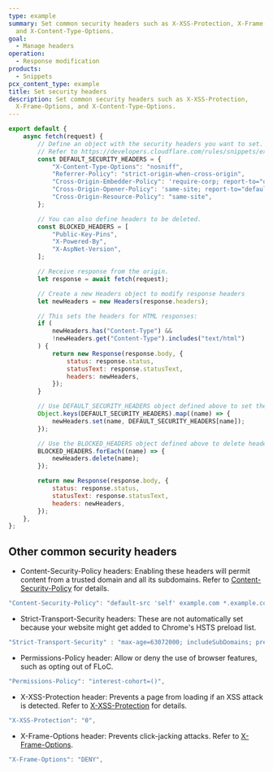 ```yaml
---
type: example
summary: Set common security headers such as X-XSS-Protection, X-Frame-Options,
  and X-Content-Type-Options.
goal:
  - Manage headers
operation:
  - Response modification
products:
  - Snippets
pcx_content_type: example
title: Set security headers
description: Set common security headers such as X-XSS-Protection,
  X-Frame-Options, and X-Content-Type-Options.
---
```


```js
export default {
	async fetch(request) {
		// Define an object with the security headers you want to set.
		// Refer to https://developers.cloudflare.com/rules/snippets/examples/security-headers/#other-common-security-headers for more options.
		const DEFAULT_SECURITY_HEADERS = {
			"X-Content-Type-Options": "nosniff",
			"Referrer-Policy": "strict-origin-when-cross-origin",
			"Cross-Origin-Embedder-Policy": 'require-corp; report-to="default";',
			"Cross-Origin-Opener-Policy": 'same-site; report-to="default";',
			"Cross-Origin-Resource-Policy": "same-site",
		};

		// You can also define headers to be deleted.
		const BLOCKED_HEADERS = [
			"Public-Key-Pins",
			"X-Powered-By",
			"X-AspNet-Version",
		];

		// Receive response from the origin.
		let response = await fetch(request);

		// Create a new Headers object to modify response headers
		let newHeaders = new Headers(response.headers);

		// This sets the headers for HTML responses:
		if (
			newHeaders.has("Content-Type") &&
			!newHeaders.get("Content-Type").includes("text/html")
		) {
			return new Response(response.body, {
				status: response.status,
				statusText: response.statusText,
				headers: newHeaders,
			});
		}

		// Use DEFAULT_SECURITY_HEADERS object defined above to set the new security headers.
		Object.keys(DEFAULT_SECURITY_HEADERS).map((name) => {
			newHeaders.set(name, DEFAULT_SECURITY_HEADERS[name]);
		});

		// Use the BLOCKED_HEADERS object defined above to delete headers you wish to block.
		BLOCKED_HEADERS.forEach((name) => {
			newHeaders.delete(name);
		});

		return new Response(response.body, {
			status: response.status,
			statusText: response.statusText,
			headers: newHeaders,
		});
	},
};
```

## Other common security headers

- Content-Security-Policy headers: Enabling these headers will permit content from a trusted domain and all its subdomains.
  Refer to [Content-Security-Policy](https://developer.mozilla.org/en-US/docs/Web/HTTP/Reference/Headers/Content-Security-Policy) for details.

```js
"Content-Security-Policy": "default-src 'self' example.com *.example.com",
```

- Strict-Transport-Security headers: These are not automatically set because your website might get added to Chrome's HSTS preload list.

```js
"Strict-Transport-Security" : "max-age=63072000; includeSubDomains; preload",
```

- Permissions-Policy header: Allow or deny the use of browser features, such as opting out of FLoC.

```js
"Permissions-Policy": "interest-cohort=()",
```

- X-XSS-Protection header: Prevents a page from loading if an XSS attack is detected. Refer to [X-XSS-Protection](https://developer.mozilla.org/en-US/docs/Web/HTTP/Reference/Headers/X-XSS-Protection) for details.

```js
"X-XSS-Protection": "0",
```

- X-Frame-Options header: Prevents click-jacking attacks. Refer to [X-Frame-Options](https://developer.mozilla.org/en-US/docs/Web/HTTP/Reference/Headers/X-Frame-Options).

```js
"X-Frame-Options": "DENY",
```
